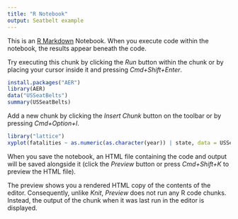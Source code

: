 ```yaml
---
title: "R Notebook"
output: Seatbelt example
---
```


This is an [R Markdown](http://rmarkdown.rstudio.com) Notebook. When you execute code within the notebook, the results appear beneath the code. 

Try executing this chunk by clicking the *Run* button within the chunk or by placing your cursor inside it and pressing *Cmd+Shift+Enter*. 

```r
install.packages("AER")
library(AER)
data("USSeatBelts")
summary(USSeatBelts)
```

Add a new chunk by clicking the *Insert Chunk* button on the toolbar or by pressing *Cmd+Option+I*.
```r
library("lattice")
xyplot(fatalities ~ as.numeric(as.character(year)) | state, data = USSeatBelts, type = "l")
```

When you save the notebook, an HTML file containing the code and output will be saved alongside it (click the *Preview* button or press *Cmd+Shift+K* to preview the HTML file). 

The preview shows you a rendered HTML copy of the contents of the editor. Consequently, unlike *Knit*, *Preview* does not run any R code chunks. Instead, the output of the chunk when it was last run in the editor is displayed.

